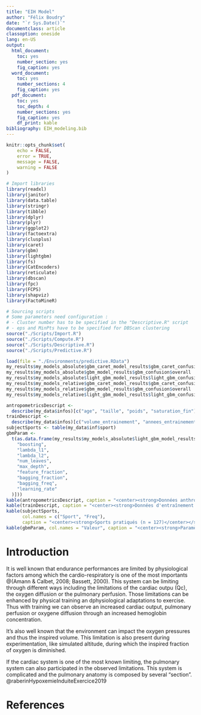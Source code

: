 ```yaml
---
title: "EIH Model"
author: "Félix Boudry"
date: "`r Sys.Date()`"
documentclass: article
classoption: oneside
lang: en-US
output:
  html_document:
    toc: yes
    number_section: yes
    fig_caption: yes
  word_document:
    toc: yes
    number_sections: 4
    fig_caption: yes
  pdf_document: 
    toc: yes
    toc_depth: 4
    number_sections: yes
    fig_caption: yes
    df_print: kable
bibliography: EIH_modeling.bib
---
```


```r
knitr::opts_chunk$set(
	echo = FALSE,
	error = TRUE,
	message = FALSE,
	warning = FALSE
)

# Import libraries
library(readxl)
library(janitor)
library(data.table)
library(stringr)
library(tibble)
library(dplyr)
library(plyr)
library(ggplot2)
library(factoextra)
library(clusplus)
library(caret)
library(gbm)
library(lightgbm)
library(fs)
library(CatEncoders)
library(reticulate)
library(dbscan)
library(fpc)
library(FCPS)
library(shapviz)
library(FactoMineR)
```

```r
# Sourcing scripts
# Some parameters need configuration :
# - Cluster number has to be specified in the "Descriptive.R" script
# - eps and MinPts have to be specified for DBScan clustering
source("./Scripts/Import.R")
source("./Scripts/Compute.R")
source("./Scripts/Descriptive.R")
source("./Scripts/Predictive.R")
```

```r
load(file = "./Environments/predictive.RData")
my_results$my_models_absolute$gbm_caret_model_results$gbm_caret_confusion$overall
my_results$my_models_absolute$gbm_model_results$gbm_confusion$overall
my_results$my_models_absolute$light_gbm_model_results$light_gbm_confusion$overall
my_results$my_models_relative$gbm_caret_model_results$gbm_caret_confusion$overall
my_results$my_models_relative$gbm_model_results$gbm_confusion$overall
my_results$my_models_relative$light_gbm_model_results$light_gbm_confusion$overall

antropometricsDescript <-
  describe(my_data$infos)[c("age", "taille", "poids", "saturation_fin"), c("mean", "sd", "median", "min", "max")]
trainDescript <-
  describe(my_data$infos)[c("volume_entrainement", "annees_entrainement"), c("mean", "sd", "median", "min", "max")]
subjectSports <- table(my_data$inf$sport)
gbmParam <-
  t(as.data.frame(my_results$my_models_absolute$light_gbm_model_results$light_gbm_params[c(
    "boosting",
    "lambda_l1",
    "lambda_l2",
    "num_leaves",
    "max_depth",
    "feature_fraction",
    "bagging_fraction",
    "bagging_freq",
    "learning_rate"
  )]))
kable(antropometricsDescript, caption = "<center><strong>Données anthropologiques (n = 127)</center></strong>")
kable(trainDescript, caption = "<center><strong>Données d'entraînement des athlètes (n = 127)</center></strong>")
kable(subjectSports,
      col.names = c("Sport", "Freq"),
      caption = "<center><strong>Sports pratiqués (n = 127)</center></strong>")
kable(gbmParam, col.names = "Valeur", caption = "<center><strong>Paramètres lightGBM</center></strong>")
```


# Introduction

It is well known that endurance performances are limited by physiological factors among which the cardio-respiratory is one of the most importants @(Amann & Calbet, 2008; Bassett, 2000). This system can be limiting through different ways including the limitations of the cardiac outpu (Qc), the oxygen diffusion or the pulmonary perfusion. Those limitations can be enhanced by physical training an dphysiological adaptations to exercise. Thus with training we can observe an increased cardiac output, pulmonary perfusion or oxygene diffusion through an increased hemoglobin concentration.

It's also well known that the environment can impact the oxygen pressures and thus the inspired volume. This limitation is also present during experimentation, like simulated altitude, during which the inspired fraction of oxygen is diminished.

If the cardiac system is one of the most known limiting, the pulmonary system can also participated in the observed limitations.
This system is complicated and the pulmonary anatomy is composed by several "section". @raberinHypoxemieInduiteExercice2019

# References

<div id="refs"></div>
